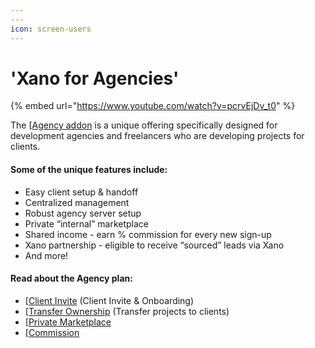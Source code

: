 ```yaml
---
---
icon: screen-users
---
```


# 'Xano for Agencies'

{% embed url="https://www.youtube.com/watch?v=pcrvEjDv_t0" %}

The [[Agency addon](https://xano.com/agency) is a unique offering specifically designed for development agencies and freelancers who are developing projects for clients.&#x20;

#### Some of the unique features include:&#x20;

* Easy client setup & handoff
* Centralized management&#x20;
* Robust agency server setup
* Private “internal” marketplace
* Shared income - earn % commission for every new sign-up
* Xano partnership - eligible to receive “sourced” leads via Xano
* And more!

#### Read about the Agency plan:

* [[Client Invite](agency-features/client-invite.mdx) (Client Invite & Onboarding)
* [[Transfer Ownership](agency-features/transfer-ownership.mdx) (Transfer projects to clients)
* [[Private Marketplace](agency-features/private-marketplace.mdx)
* [[Commission](agency-features/commission.mdx)

#### &#x20;
